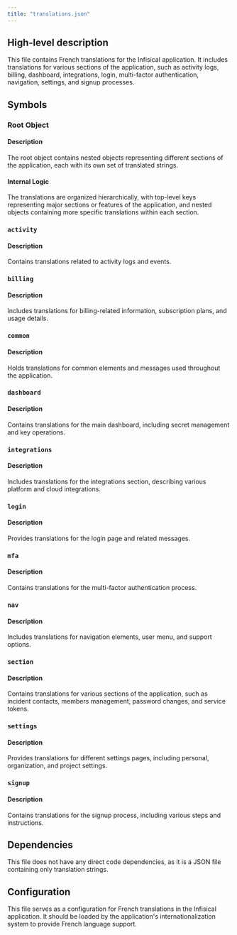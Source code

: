 ```yaml
---
title: "translations.json"
---
```


## High-level description
This file contains French translations for the Infisical application. It includes translations for various sections of the application, such as activity logs, billing, dashboard, integrations, login, multi-factor authentication, navigation, settings, and signup processes.

## Symbols

### Root Object
#### Description
The root object contains nested objects representing different sections of the application, each with its own set of translated strings.

#### Internal Logic
The translations are organized hierarchically, with top-level keys representing major sections or features of the application, and nested objects containing more specific translations within each section.

### `activity`
#### Description
Contains translations related to activity logs and events.

### `billing`
#### Description
Includes translations for billing-related information, subscription plans, and usage details.

### `common`
#### Description
Holds translations for common elements and messages used throughout the application.

### `dashboard`
#### Description
Contains translations for the main dashboard, including secret management and key operations.

### `integrations`
#### Description
Includes translations for the integrations section, describing various platform and cloud integrations.

### `login`
#### Description
Provides translations for the login page and related messages.

### `mfa`
#### Description
Contains translations for the multi-factor authentication process.

### `nav`
#### Description
Includes translations for navigation elements, user menu, and support options.

### `section`
#### Description
Contains translations for various sections of the application, such as incident contacts, members management, password changes, and service tokens.

### `settings`
#### Description
Provides translations for different settings pages, including personal, organization, and project settings.

### `signup`
#### Description
Contains translations for the signup process, including various steps and instructions.

## Dependencies
This file does not have any direct code dependencies, as it is a JSON file containing only translation strings.

## Configuration
This file serves as a configuration for French translations in the Infisical application. It should be loaded by the application's internationalization system to provide French language support.